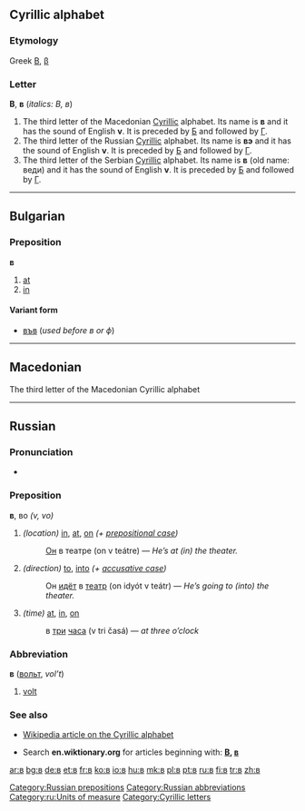 {{see|Appendix:Variations of "b"}}

{{rfc|Variant form unknown/invalid header}}
==Cyrillic alphabet==

===Etymology===
Greek [[Β]], [[β]]

===Letter===
'''В''', '''в''' (''italics: В, в'')

# The third letter of the Macedonian [[Cyrillic]] alphabet. Its name is '''в''' {{IPAchar|(vɛ)}} and it has the sound of English '''v'''. It is preceded by [[б|Б]] and followed by [[г|Г]].
# The third letter of the Russian [[Cyrillic]] alphabet. Its name is '''вэ''' {{IPAchar|(vɛ)}} and it has the sound of English '''v'''. It is preceded by [[б|Б]] and followed by [[г|Г]].
# The third letter of the Serbian [[Cyrillic]] alphabet. Its name is '''в''' {{IPAchar|(vɛ)}} (old name: веди) and it has the sound of English '''v'''. It is preceded by [[б|Б]] and followed by [[г|Г]].

----

==Bulgarian==

===Preposition===
'''в'''

# [[at]]
# [[in]]

====Variant form====
*[[във]] (''used before в or ф'')

----

==Macedonian==
The third letter of the Macedonian Cyrillic alphabet

----

==Russian==

===Pronunciation===
* {{IPA|[v]}}

===Preposition===
'''в''', во ''(v, vo)''

# ''(location)'' [[in]], [[at]], [[on]] ''(+ [[prepositional case]])''
#:[[Он]] в театре (on v teátre) — ''He’s at (in) the theater.''
# ''(direction)'' [[to]], [[into]] ''(+ [[accusative case]])''
#:Он [[идти|идёт]] в [[театр]] (on idyót v teátr) — ''He’s going to (into) the theater.''
# ''(time)'' [[at]], [[in]], [[on]]
#:в [[три]] [[час|часа]] (v tri časá) — ''at three o’clock''

===Abbreviation===
'''в''' ([[вольт]], ''vol’t'')

# [[volt]]

===See also===
*[[w:Cyrillic alphabet|Wikipedia article on the Cyrillic alphabet]]

*Search '''en.wiktionary.org''' for articles beginning with: '''[http://en.wiktionary.org/w/index.php?title=Special%3AAllpages&from=%D0%92&namespace=0 В], [http://en.wiktionary.org/w/index.php?title=Special%3AAllpages&from=%D0%B2&namespace=0 в]'''

[[Category:Russian prepositions]]
[[Category:Russian abbreviations]]
[[Category:ru:Units of measure]]
[[Category:Cyrillic letters]]

[[ar:в]]
[[bg:в]]
[[de:в]]
[[et:в]]
[[fr:в]]
[[ko:в]]
[[io:в]]
[[hu:в]]
[[mk:в]]
[[pl:в]]
[[pt:в]]
[[ru:в]]
[[fi:в]]
[[tr:в]]
[[zh:в]]